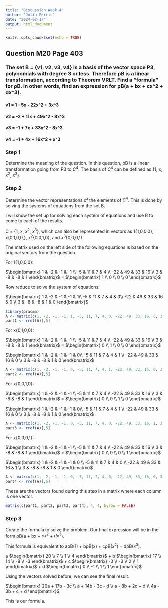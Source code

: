 ---
title: "Discussion Week 4"
author: "Julia Ferris"
date: "2024-02-17"
output: html_document
---

```{r setup, include=FALSE}
knitr::opts_chunk$set(echo = TRUE)
```

## Question M20 Page 403

### The set B = {v1, v2, v3, v4} is a basis of the vector space P3, polynomials with degree 3 or less. Therefore ρB is a linear transformation, according to Theorem VRLT. Find a "formula" for ρB. In other words, find an expression for ρB(a + bx + cx\^2 + dx\^3).

#### v1 = 1 - 5x - 22x\^2 + 3x\^3

#### v2 = -2 + 11x + 49x\^2 - 8x\^3

#### v3 = -1 + 7x + 33x\^2 - 8x\^3

#### v4 = -1 + 4x + 16x\^2 + x\^3

### Step 1

Determine the meaning of the question. In this question, ρB is a linear transformation going from P3 to $C^4$. The basis of $C^4$ can be defined as {1, x, $x^2$, $x^3$}.

### Step 2

Determine the vector representations of the elements of $C^4$. This is done by solving the systems of equations from the set B.

I will show the set up for solving each system of equations and use R to come to each of the results.

C = {1, x, $x^2$, $x^3$}, which can also be represented in vectors as 1{1,0,0,0}, x{0,1,0,0,}, $x^2${0,0,1,0}, and $x^3${0,0,0,1}.

The matrix used on the left side of the following equations is based on the original vectors from the question.

For 1{1,0,0,0}:

$\begin{bmatrix} 1 & -2 & -1 & -1 \\ -5 & 11 & 7 & 4 \\ -22 & 49 & 33 & 16 \\ 3 & -8 & -8 & 1 \end{bmatrix}$ = $\begin{bmatrix} 1 \\ 0 \\ 0 \\ 0 \end{bmatrix}$

Row reduce to solve the system of equations:

$\begin{bmatrix} 1 & -2 & -1 & -1 & 1\\ -5 & 11 & 7 & 4 & 0\\ -22 & 49 & 33 & 16 & 0 \\ 3 & -8 & -8 & 1 & 0 \end{bmatrix}$

```{r}
library(pracma)
A <- matrix(c(1, -2, -1, -1, 1, -5, 11, 7, 4, 0, -22, 49, 33, 16, 0, 3, -8, -8, 1, 0), 4, 5, byrow = TRUE)
part1 <- rref(A)[,5]      
```

For x{0,1,0,0}:

$\begin{bmatrix} 1 & -2 & -1 & -1 \\ -5 & 11 & 7 & 4 \\ -22 & 49 & 33 & 16 \\ 3 & -8 & -8 & 1 \end{bmatrix}$ = $\begin{bmatrix} 0 \\ 1 \\ 0 \\ 0 \end{bmatrix}$

$\begin{bmatrix} 1 & -2 & -1 & -1 & 0\\ -5 & 11 & 7 & 4 & 1 \\ -22 & 49 & 33 & 16 & 0 \\ 3 & -8 & -8 & 1 & 0 \end{bmatrix}$

```{r}
A <- matrix(c(1, -2, -1, -1, 0, -5, 11, 7, 4, 1, -22, 49, 33, 16, 0, 3, -8, -8, 1, 0), 4, 5, byrow = TRUE)
part2 <- rref(A)[,5]    
```

For x{0,0,1,0}:

$\begin{bmatrix} 1 & -2 & -1 & -1 \\ -5 & 11 & 7 & 4 \\ -22 & 49 & 33 & 16 \\ 3 & -8 & -8 & 1 \end{bmatrix}$ = $\begin{bmatrix} 0 \\ 0 \\ 1 \\ 0 \end{bmatrix}$

$\begin{bmatrix} 1 & -2 & -1 & -1 & 0\\ -5 & 11 & 7 & 4 & 1 \\ -22 & 49 & 33 & 16 & 0 \\ 3 & -8 & -8 & 1 & 0 \end{bmatrix}$

```{r}
A <- matrix(c(1, -2, -1, -1, 0, -5, 11, 7, 4, 0, -22, 49, 33, 16, 1, 3, -8, -8, 1, 0), 4, 5, byrow = TRUE)
part3 <- rref(A)[,5]    
```

For x{0,0,0,1}:

$\begin{bmatrix} 1 & -2 & -1 & -1 \\ -5 & 11 & 7 & 4 \\ -22 & 49 & 33 & 16 \\ 3 & -8 & -8 & 1 \end{bmatrix}$ = $\begin{bmatrix} 0 \\ 0 \\ 0 \\ 1 \end{bmatrix}$

$\begin{bmatrix} 1 & -2 & -1 & -1 & 0 \\ -5 & 11 & 7 & 4 & 0 \\ -22 & 49 & 33 & 16 & 1 \\ 3 & -8 & -8 & 1 & 0 \end{bmatrix}$

```{r}
A <- matrix(c(1, -2, -1, -1, 0, -5, 11, 7, 4, 0, -22, 49, 33, 16, 0, 3, -8, -8, 1, 1), 4, 5, byrow = TRUE)
part4 <- rref(A)[,5] 
```

These are the vectors found during this step in a matrix where each column is one vector.

```{r}
matrix(c(part1, part2, part3, part4), 4, 4, byrow = FALSE)
```

### Step 3

Create the formula to solve the problem. Our final expression will be in the form ρB(a + bx + $cx^2$ + $dx^3$). 

This formula is equivalent to aρB(1) + bρB(x) + cρB($x^2$) + dρB($x^3$).

a $\begin{bmatrix} 20 \\ 7 \\ 1 \\ 4 \end{bmatrix}$ + b $\begin{bmatrix} 17 \\ 14 \\ -8 \\ -3 \end{bmatrix}$ + c $\begin{bmatrix} -3 \\ -3 \\ 2 \\ 1 \end{bmatrix}$ + d $\begin{bmatrix} 0 \\ -1 \\ 1 \\ 1 \end{bmatrix}$

Using the vectors solved before, we can see the final result.

$\begin{bmatrix} 20a + 17b - 3c \\ a + 14b - 3c - d \\ a - 8b + 2c + d \\ 4a - 3b + c + d \end{bmatrix}$

This is our formula.

